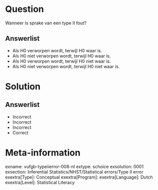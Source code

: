 Question
========

Wanneer is sprake van een type II fout? 
  
Answerlist
----------
* Als H0 verworpen wordt, terwijl H0 waar is.
* Als H0 niet verworpen wordt, terwijl H0 waar is.
* Als H0 verworpen wordt, terwijl H0 niet waar is.
* Als H0 niet verworpen wordt, terwijl H0 niet waar is.

Solution
========

Answerlist
----------
* Incorrect
* Incorrect
* Incorrect
* Correct

Meta-information
================
exname: vufgb-typeiierror-008-nl
extype: schoice
exsolution: 0001
exsection: Inferential Statistics/NHST/Statistical errors/Type II error
exextra[Type]: Conceptual
exextra[Program]: 
exextra[Language]: Dutch
exextra[Level]: Statistical Literacy